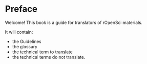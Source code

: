 # Preface {.unnumbered}

Welcome! This book is a guide for translators of rOpenSci materials.

It will contain:

- the Guidelines
- the glossary
- the technical term to translate
- the technical terms do not translate.
